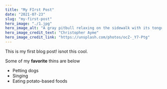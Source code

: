 ```yaml
---
title: "My FIrst Post"
date: "2021-07-23"
slug: "my-first-post"
hero_image: "./1.jpg"
hero_image_alt: "A gray pitbull relaxing on the sidewalk with its tongue hanging out"
hero_image_credit_text: "Christopher Ayme"
hero_image_credit_link: "https://unsplash.com/photos/ocZ-_Y7-Ptg"
---
```


This is my first blog post! isnot this cool.

Some of my **favorite** thins are below

* Petting dogs
* Singing
* Eating potato-based foods
